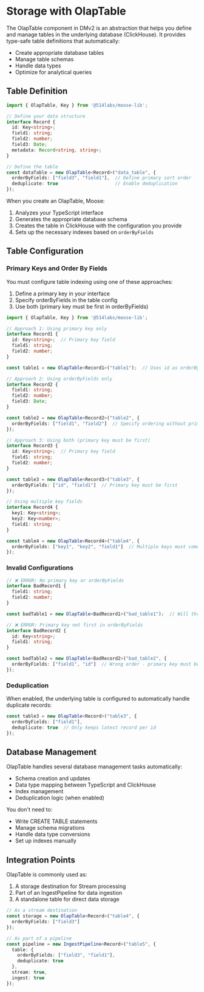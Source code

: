 # Storage with OlapTable

The OlapTable component in DMv2 is an abstraction that helps you define and manage tables in the underlying database (ClickHouse). It provides type-safe table definitions that automatically:
- Create appropriate database tables
- Manage table schemas
- Handle data types
- Optimize for analytical queries

## Table Definition

```typescript
import { OlapTable, Key } from '@514labs/moose-lib';

// Define your data structure
interface Record {
  id: Key<string>;
  field1: string;
  field2: number;
  field3: Date;
  metadata: Record<string, string>;
}

// Define the table
const dataTable = new OlapTable<Record>("data_table", {
  orderByFields: ["field3", "field1"],  // Define primary sort order
  deduplicate: true                     // Enable deduplication
});
```

When you create an OlapTable, Moose:
1. Analyzes your TypeScript interface
2. Generates the appropriate database schema
3. Creates the table in ClickHouse with the configuration you provide
4. Sets up the necessary indexes based on `orderByFields`

## Table Configuration

### Primary Keys and Order By Fields
You must configure table indexing using one of these approaches:
1. Define a primary key in your interface
2. Specify orderByFields in the table config
3. Use both (primary key must be first in orderByFields)

```typescript
import { OlapTable, Key } from '@514labs/moose-lib';

// Approach 1: Using primary key only
interface Record1 {
  id: Key<string>;  // Primary key field
  field1: string;
  field2: number;
}

const table1 = new OlapTable<Record1>("table1");  // Uses id as orderByField automatically

// Approach 2: Using orderByFields only
interface Record2 {
  field1: string;
  field2: number;
  field3: Date;
}

const table2 = new OlapTable<Record2>("table2", {
  orderByFields: ["field1", "field2"]  // Specify ordering without primary key
});

// Approach 3: Using both (primary key must be first)
interface Record3 {
  id: Key<string>;  // Primary key field
  field1: string;
  field2: number;
}

const table3 = new OlapTable<Record3>("table3", {
  orderByFields: ["id", "field1"]  // Primary key must be first
});

// Using multiple key fields
interface Record4 {
  key1: Key<string>;
  key2: Key<number>;
  field1: string;
}

const table4 = new OlapTable<Record4>("table4", {
  orderByFields: ["key1", "key2", "field1"]  // Multiple keys must come first
});
```

### Invalid Configurations
```typescript
// ❌ ERROR: No primary key or orderByFields
interface BadRecord1 {
  field1: string;
  field2: number;
}

const badTable1 = new OlapTable<BadRecord1>("bad_table1");  // Will throw error

// ❌ ERROR: Primary key not first in orderByFields
interface BadRecord2 {
  id: Key<string>;
  field1: string;
}

const badTable2 = new OlapTable<BadRecord2>("bad_table2", {
  orderByFields: ["field1", "id"]  // Wrong order - primary key must be first
});
```

### Deduplication
When enabled, the underlying table is configured to automatically handle duplicate records:

```typescript
const table3 = new OlapTable<Record>("table3", {
  orderByFields: ["field1"],
  deduplicate: true  // Only keeps latest record per id
});
```

## Database Management

OlapTable handles several database management tasks automatically:
- Schema creation and updates
- Data type mapping between TypeScript and ClickHouse
- Index management
- Deduplication logic (when enabled)

You don't need to:
- Write CREATE TABLE statements
- Manage schema migrations
- Handle data type conversions
- Set up indexes manually

## Integration Points

OlapTable is commonly used as:
1. A storage destination for Stream processing
2. Part of an IngestPipeline for data ingestion
3. A standalone table for direct data storage

```typescript
// As a stream destination
const storage = new OlapTable<Record>("table4", {
  orderByFields: ["field3"]
});

// As part of a pipeline
const pipeline = new IngestPipeline<Record>("table5", {
  table: {
    orderByFields: ["field3", "field1"],
    deduplicate: true
  },
  stream: true,
  ingest: true
});
```
